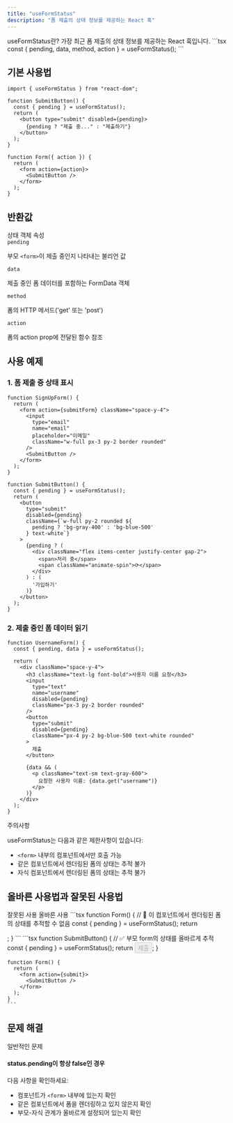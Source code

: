 ```yaml
---
title: "useFormStatus"
description: "폼 제출의 상태 정보를 제공하는 React 훅"
---
```



<Card className="mb-6">
  <CardHeader>
    <CardTitle>useFormStatus란?</CardTitle>
    <CardDescription>
      가장 최근 폼 제출의 상태 정보를 제공하는 React 훅입니다.
    </CardDescription>
  </CardHeader>
  <CardContent>
    ```tsx
    const { pending, data, method, action } = useFormStatus();
    ```
  </CardContent>
</Card>

## 기본 사용법

```tsx
import { useFormStatus } from "react-dom";

function SubmitButton() {
  const { pending } = useFormStatus();
  return (
    <button type="submit" disabled={pending}>
      {pending ? "제출 중..." : "제출하기"}
    </button>
  );
}

function Form({ action }) {
  return (
    <form action={action}>
      <SubmitButton />
    </form>
  );
}
```

## 반환값

<Card className="my-4">
  <CardHeader>
    <CardTitle>상태 객체 속성</CardTitle>
  </CardHeader>
  <CardContent>
    <div className="space-y-3">
      <div>
        <code className="font-bold">pending</code>
        <p>부모 <code>&lt;form&gt;</code>이 제출 중인지 나타내는 불리언 값</p>
      </div>
      <div>
        <code className="font-bold">data</code>
        <p>제출 중인 폼 데이터를 포함하는 FormData 객체</p>
      </div>
      <div>
        <code className="font-bold">method</code>
        <p>폼의 HTTP 메서드('get' 또는 'post')</p>
      </div>
      <div>
        <code className="font-bold">action</code>
        <p>폼의 action prop에 전달된 함수 참조</p>
      </div>
    </div>
  </CardContent>
</Card>

## 사용 예제

### 1. 폼 제출 중 상태 표시

```tsx
function SignUpForm() {
  return (
    <form action={submitForm} className="space-y-4">
      <input
        type="email"
        name="email"
        placeholder="이메일"
        className="w-full px-3 py-2 border rounded"
      />
      <SubmitButton />
    </form>
  );
}

function SubmitButton() {
  const { pending } = useFormStatus();
  return (
    <button 
      type="submit" 
      disabled={pending}
      className={`w-full py-2 rounded ${
        pending ? 'bg-gray-400' : 'bg-blue-500'
      } text-white`}
    >
      {pending ? (
        <div className="flex items-center justify-center gap-2">
          <span>처리 중</span>
          <span className="animate-spin">⟳</span>
        </div>
      ) : (
        '가입하기'
      )}
    </button>
  );
}
```

### 2. 제출 중인 폼 데이터 읽기

```tsx
function UsernameForm() {
  const { pending, data } = useFormStatus();

  return (
    <div className="space-y-4">
      <h3 className="text-lg font-bold">사용자 이름 요청</h3>
      <input
        type="text"
        name="username"
        disabled={pending}
        className="px-3 py-2 border rounded"
      />
      <button 
        type="submit" 
        disabled={pending}
        className="px-4 py-2 bg-blue-500 text-white rounded"
      >
        제출
      </button>
      
      {data && (
        <p className="text-sm text-gray-600">
          요청한 사용자 이름: {data.get("username")}
        </p>
      )}
    </div>
  );
}
```

<Alert className="my-4" variant="warning">
  <AlertTitle>주의사항</AlertTitle>
  <AlertDescription>
    <div className="space-y-2">
      <p>useFormStatus는 다음과 같은 제한사항이 있습니다:</p>
      <ul className="list-disc pl-6">
        <li><code>&lt;form&gt;</code> 내부의 컴포넌트에서만 호출 가능</li>
        <li>같은 컴포넌트에서 렌더링된 폼의 상태는 추적 불가</li>
        <li>자식 컴포넌트에서 렌더링된 폼의 상태는 추적 불가</li>
      </ul>
    </div>
  </AlertDescription>
</Alert>

## 올바른 사용법과 잘못된 사용법

<Tabs defaultValue="wrong" className="w-full">
  <TabsList>
    <TabsTrigger value="wrong">잘못된 사용</TabsTrigger>
    <TabsTrigger value="correct">올바른 사용</TabsTrigger>
  </TabsList>
  <TabsContent value="wrong">
    ```tsx
    function Form() {
      // 🚫 이 컴포넌트에서 렌더링된 폼의 상태를 추적할 수 없음
      const { pending } = useFormStatus();
      return <form action={submit}></form>;
    }
    ```
  </TabsContent>
  <TabsContent value="correct">
    ```tsx
    function SubmitButton() {
      // ✅ 부모 form의 상태를 올바르게 추적
      const { pending } = useFormStatus();
      return <button disabled={pending}>제출</button>;
    }

    function Form() {
      return (
        <form action={submit}>
          <SubmitButton />
        </form>
      );
    }
    ```
  </TabsContent>
</Tabs>

## 문제 해결

<Card className="my-4">
  <CardHeader>
    <CardTitle>일반적인 문제</CardTitle>
  </CardHeader>
  <CardContent>
    <div className="space-y-4">
      <h4 className="font-bold">status.pending이 항상 false인 경우</h4>
      <div className="pl-4 space-y-2">
        <p>다음 사항을 확인하세요:</p>
        <ul className="list-disc pl-6">
          <li>컴포넌트가 <code>&lt;form&gt;</code> 내부에 있는지 확인</li>
          <li>같은 컴포넌트에서 폼을 렌더링하고 있지 않은지 확인</li>
          <li>부모-자식 관계가 올바르게 설정되어 있는지 확인</li>
        </ul>
      </div>
    </div>
  </CardContent>
</Card>